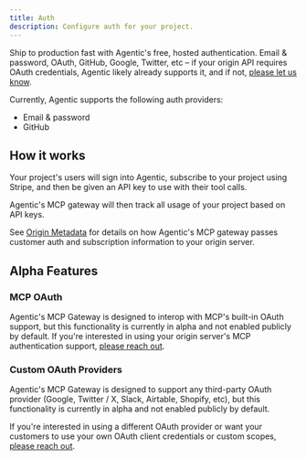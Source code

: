 ```yaml
---
title: Auth
description: Configure auth for your project.
---
```


Ship to production fast with Agentic's free, hosted authentication. Email & password, OAuth, GitHub, Google, Twitter, etc – if your origin API requires OAuth credentials, Agentic likely already supports it, and if not, [please let us know](/contact).

Currently, Agentic supports the following auth providers:

- Email & password
- GitHub

## How it works

Your project's users will sign into Agentic, subscribe to your project using Stripe, and then be given an API key to use with their tool calls.

Agentic's MCP gateway will then track all usage of your project based on API keys.

See [Origin Metadata](/publishing/origin/metadata) for details on how Agentic's MCP gateway passes customer auth and subscription information to your origin server.

## Alpha Features

### MCP OAuth

Agentic's MCP Gateway is designed to interop with MCP's built-in OAuth support, but this functionality is currently in alpha and not enabled publicly by default. If you're interested in using your origin server's MCP authentication support, [please reach out](/contact).

### Custom OAuth Providers

Agentic's MCP Gateway is designed to support any third-party OAuth provider (Google, Twitter / X, Slack, Airtable, Shopify, etc), but this functionality is currently in alpha and not enabled publicly by default.

If you're interested in using a different OAuth provider or want your customers to use your own OAuth client credentials or custom scopes, [please reach out](/contact).
